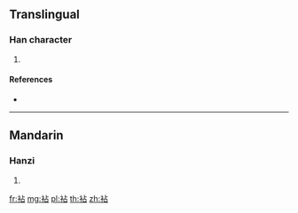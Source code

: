 {{character info/new}}
==Translingual==

===Han character===
{{Han char|rn=145|rad=衣|as=05|sn=11|four=|canj=LYR}}

# {{defn|Han|sort=衣05}}

====References====
* {{Han ref|kx=1115.070|dkj=34219|hdz=53082.100|uh=88A9|ud=34985}}

----

==Mandarin==

===Hanzi===
{{cmn-hanzi|pin=[[bì]] ([[bi4]]), [[chān]] ([[chan1]]), [[pī]] ([[pi1]]), [[pì]] ([[pi4]])|wg=pi<sup>4</sup>, ch'an<sup>1</sup>, p'i<sup>1</sup>, p'i<sup>4</sup>}}

# {{defn|lang=cmn|sort=衣05}}

[[fr:袩]]
[[mg:袩]]
[[pl:袩]]
[[th:袩]]
[[zh:袩]]